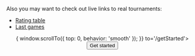 
<Meta title='Mahjong Pantheon -- riichi mahjong assistance and logging'
      description='Mahjong Pantheon is a set of useful tools to assist players and tournament organisers for Japanese Riichi mahjong events' />

<Title align='center'>What Pantheon can offer?</Title>

<FeaturesGrid />

<Title align='center'>What does it look like?</Title>

<Space h='xl' />

<CardsCarousel />

Also you may want to check out live links to real tournaments:
- <a href='https://rating.riichimahjong.org/eid71/stat' target='_blank'>Rating table</a>
- <a href='https://rating.riichimahjong.org/eid71/last' target='_blank'>Last games</a>

<Center>
  <Link onClick={() => { window.scrollTo({ top: 0, behavior: 'smooth' }); }} to='/getStarted'>
    <Button variant='gradient' gradient={{ from: 'pink', to: 'cyan' }} size='xl'>Get started</Button>
  </Link>
</Center>
